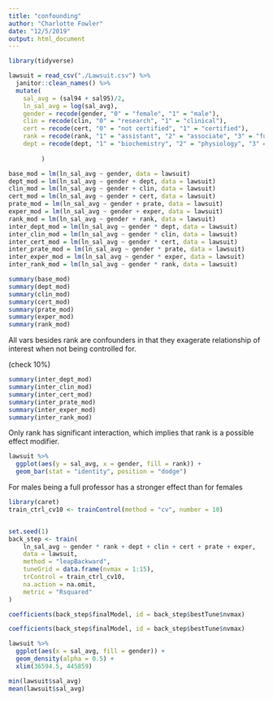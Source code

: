 ```yaml
---
title: "confounding"
author: "Charlotte Fowler"
date: "12/5/2019"
output: html_document
---
```


```r
library(tidyverse)
```




```r
lawsuit = read_csv("./Lawsuit.csv") %>% 
  janitor::clean_names() %>% 
  mutate(
    sal_avg = (sal94 + sal95)/2, 
    ln_sal_avg = log(sal_avg), 
    gender = recode(gender, "0" = "female", "1" = "male"),
    clin = recode(clin, "0" = "research", "1" = "clinical"), 
    cert = recode(cert, "0" = "not certified", "1" = "certified"), 
    rank = recode(rank, "1" = "assistant", "2" = "associate", "3" = "full professor"),
    dept = recode(dept, "1" = "biochemistry", "2" = "physiology", "3" = "genetics", "4" = "pediatrics", "5" = "medicine", "6" = "surgery"), 
    
         )
```


```r
base_mod = lm(ln_sal_avg ~ gender, data = lawsuit)
dept_mod = lm(ln_sal_avg ~ gender + dept, data = lawsuit)
clin_mod = lm(ln_sal_avg ~ gender + clin, data = lawsuit)
cert_mod = lm(ln_sal_avg ~ gender + cert, data = lawsuit)
prate_mod = lm(ln_sal_avg ~ gender + prate, data = lawsuit)
exper_mod = lm(ln_sal_avg ~ gender + exper, data = lawsuit)
rank_mod = lm(ln_sal_avg ~ gender + rank, data = lawsuit)
inter_dept_mod = lm(ln_sal_avg ~ gender * dept, data = lawsuit)
inter_clin_mod = lm(ln_sal_avg ~ gender * clin, data = lawsuit)
inter_cert_mod = lm(ln_sal_avg ~ gender * cert, data = lawsuit)
inter_prate_mod = lm(ln_sal_avg ~ gender * prate, data = lawsuit)
inter_exper_mod = lm(ln_sal_avg ~ gender * exper, data = lawsuit)
inter_rank_mod = lm(ln_sal_avg ~ gender * rank, data = lawsuit)
```


```r
summary(base_mod)
summary(dept_mod)
summary(clin_mod)
summary(cert_mod)
summary(prate_mod)
summary(exper_mod)
summary(rank_mod)
```
All vars besides rank are confounders in that they exagerate relationship of interest when not being controlled for.  

(check 10%)

```r
summary(inter_dept_mod)
summary(inter_clin_mod)
summary(inter_cert_mod)
summary(inter_prate_mod)
summary(inter_exper_mod)
summary(inter_rank_mod)
```
Only rank has significant interaction, which implies that rank is a possible effect modifier.

```r
lawsuit %>% 
  ggplot(aes(y = sal_avg, x = gender, fill = rank)) + 
  geom_bar(stat = "identity", position = "dodge")
```
For males being a full professor has a stronger effect than for females


```r
library(caret)
train_ctrl_cv10 <- trainControl(method = "cv", number = 10)


set.seed(1)
back_step <- train(
    ln_sal_avg ~ gender * rank + dept + clin + cert + prate + exper,
    data = lawsuit,
    method = "leapBackward",
    tuneGrid = data.frame(nvmax = 1:15),
    trControl = train_ctrl_cv10,
    na.action = na.omit,
    metric = "Rsquared"
)

coefficients(back_step$finalModel, id = back_step$bestTune$nvmax)
```

```r
coefficients(back_step$finalModel, id = back_step$bestTune$nvmax)
```


```r
lawsuit %>% 
  ggplot(aes(x = sal_avg, fill = gender)) + 
  geom_density(alpha = 0.5) + 
  xlim(36594.5, 445859)
```




```r
min(lawsuit$sal_avg)
mean(lawsuit$sal_avg)
```

